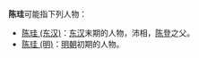 '''陈珪'''可能指下列人物：
* [[陈珪_(东汉)|陈珪 (东汉)]]：[[东汉|东汉]]末期的人物，沛相，[[陈登|陈登]]之父。
* [[陈珪_(明)|陈珪 (明)]]：[[明朝|明朝]]初期的人物。

{{disambig|Cat=二字陳姓人名消歧義|gui}}
